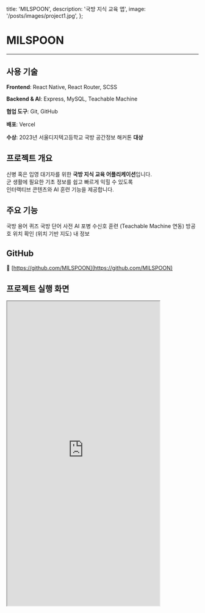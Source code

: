   title: 'MILSPOON',
  description: '국방 지식 교육 앱',
  image: '/posts/images/project1.jpg',
};

# MILSPOON

<hr className='my-8 border-gray-300' />

## 사용 기술

**Frontend**: React Native, React Router, SCSS

**Backend & AI**: Express, MySQL, Teachable Machine

**협업 도구**: Git, GitHub

**배포**: Vercel

**수상**: 2023년 서울디지텍고등학교 국방 공간정보 해커톤 **대상**

## 프로젝트 개요

신병 혹은 입영 대기자를 위한 **국방 지식 교육 어플리케이션**입니다.  
군 생활에 필요한 기초 정보를 쉽고 빠르게 익힐 수 있도록  
인터랙티브 콘텐츠와 AI 훈련 기능을 제공합니다.

## 주요 기능

국방 용어 퀴즈
국방 단어 사전
AI 포병 수신호 훈련 (Teachable Machine 연동)
방공호 위치 확인 (위치 기반 지도)
내 정보

## GitHub

🔗 [https://github.com/MILSPOON](https://github.com/MILSPOON)

## 프로젝트 실행 화면

<iframe
  src='https://milspoon-front.vercel.app/'
  width='400px'
  height='800px'
  style={{
    border: '1px solid #ccc',
    borderRadius: '8px',
    boxShadow: '0 0 10px rgba(0,0,0,0.1)',
    display: 'block',
    margin: '0 auto',
  }}
  title='MILSPOON Demo'
/>
